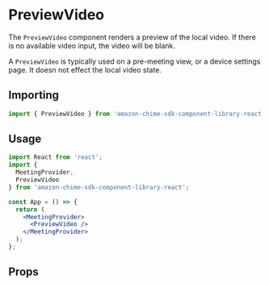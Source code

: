 
<Meta title="SDK Components/PreviewVideo" />

# PreviewVideo

The `PreviewVideo` component renders a preview of the local video. If there is no available video input, the video will be blank. 

A `PreviewVideo` is typically used on a pre-meeting view, or a device settings page. It doesn not effect the local video state.

## Importing

```javascript
import { PreviewVideo } from 'amazon-chime-sdk-component-library-react';
```

## Usage

```jsx
import React from 'react';
import {
  MeetingProvider,
  PreviewVideo
} from 'amazon-chime-sdk-component-library-react';

const App = () => {
  return (
    <MeetingProvider>
      <PreviewVideo />
    </MeetingProvider>
  );
};
```

## Props

<Props of={PreviewVideo} />
